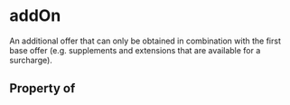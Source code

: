 # addOn

An additional offer that can only be obtained in combination with the first base offer (e.g. supplements and extensions that are available for a surcharge).

## Property of



